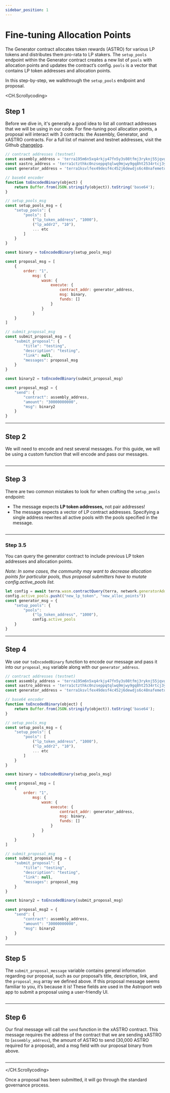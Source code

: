 ```yaml
---
sidebar_position: 1
---
```


# Fine-tuning Allocation Points

The Generator contract allocates token rewards (ASTRO) for various LP tokens and distributes them pro-rata to LP stakers. The `setup_pools` endpoint within the Generator contract creates a new list of `pools` with allocation points and updates the contract’s config. `pools` is a vector that contains LP token addresses and allocation points.

In this step-by-step, we walkthrough the `setup_pools` endpoint and proposal. 

<CH.Scrollycoding>

## Step 1 

Before we dive in, it's generally a good idea to list all contract addresses that we will be using in our code. For fine-tuning pool allocation points, a proposal will interact with 3 contracts: the Assembly, Generator, and xASTRO contracts. For a full list of mainnet and testnet addresses, visit the Github [changelog](https://github.com/astroport-fi/astroport-changelog).

```js index.js focus=1:4
// contract addresses (testnet)
const assembly_address = 'terra195m6n5xq4rkjy47fn5y3s08tfmj3ryknj55jqvgq2y55zul9myzsgy06hk';
const xastro_address = 'terra1ctzthkc0nzseppqtqlwq9mjwy9gq8ht2534rtcj3yplerm06snmqfc5ucr';
const generator_address = 'terra1ksvlfex49desf4c452j6dewdjs6c48nafemetuwjyj6yexd7x3wqvwa7j9';

// base64 encoder
function toEncodedBinary(object) {
    return Buffer.from(JSON.stringify(object)).toString('base64');
}

// setup_pools_msg
const setup_pools_msg = {
    "setup_pools": {
        "pools": [
            ("lp_token_address", "1000"),
            ("lp_addr2", "10"),
            ... etc
        ]
    }
}

const binary = toEncodedBinary(setup_pools_msg)

const proposal_msg = [
    {
        order: "1",
            msg: {
                wasm: {
                    execute: {
                        contract_addr: generator_address,
                        msg: binary,
                        funds: []
                    }
                }
            }
    }
]

// submit_proposal_msg
const submit_proposal_msg = {
    "submit_proposal": {
        "title": "testing",
        "description": "testing",
        "link": null,
        "messages": proposal_msg
    }
}

const binary2 = toEncodedBinary(submit_proposal_msg)

const proposal_msg2 = {
    "send": {
        "contract": assembly_address,
        "amount": "30000000000",
        "msg": binary2
    }
}
```
---

## Step 2 

We will need to encode and nest several messages. For this guide, we will be using a custom function that will encode and pass our messages.

```js index.js focus=6:9

```

---

## Step 3 

There are two common mistakes to look for when crafting the `setup_pools` endpoint:

- The message expects **LP token addresses,** not pair addresses!
- The message expects a vector of LP contract addresses. Specifying a single address rewrites all active pools with the pools specified in the message. 

```js index.js focus=11:20

```

---

### Step 3.5

You can query the generator contract to include previous LP token addresses and allocation points.

*Note: In some cases, the community may want to decrease allocation points for particular pools, thus proposal submitters have to mutate config.active_pools list.*

```js index.js 
let config = await terra.wasm.contractQuery(terra, network.generatorAddress, {config: {}})
config.active_pools.push(("new_lp_token", "new_alloc_points"))
const generator_msg = {
    "setup_pools": {
        "pools":
            ("lp_token_address", "1000"),
            config.active_pools
    }
}
```
---

## Step 4

We use our `toEncodedBinary` function to encode our message and pass it into our `proposal_msg` variable along with our `generator_address`.

```js index.js focus=22:37
// contract addresses (testnet)
const assembly_address = 'terra195m6n5xq4rkjy47fn5y3s08tfmj3ryknj55jqvgq2y55zul9myzsgy06hk';
const xastro_address = 'terra1ctzthkc0nzseppqtqlwq9mjwy9gq8ht2534rtcj3yplerm06snmqfc5ucr';
const generator_address = 'terra1ksvlfex49desf4c452j6dewdjs6c48nafemetuwjyj6yexd7x3wqvwa7j9';

// base64 encoder
function toEncodedBinary(object) {
    return Buffer.from(JSON.stringify(object)).toString('base64');
}

// setup_pools_msg
const setup_pools_msg = {
    "setup_pools": {
        "pools": [
            ("lp_token_address", "1000"),
            ("lp_addr2", "10"),
            ... etc
        ]
    }
}

const binary = toEncodedBinary(setup_pools_msg)

const proposal_msg = [
    {
        order: "1",
            msg: {
                wasm: {
                    execute: {
                        contract_addr: generator_address,
                        msg: binary,
                        funds: []
                    }
                }
            }
    }
]

// submit_proposal_msg
const submit_proposal_msg = {
    "submit_proposal": {
        "title": "testing",
        "description": "testing",
        "link": null,
        "messages": proposal_msg
    }
}

const binary2 = toEncodedBinary(submit_proposal_msg)

const proposal_msg2 = {
    "send": {
        "contract": assembly_address,
        "amount": "30000000000",
        "msg": binary2
    }
}
```

---

## Step 5

The `submit_proposal_message` variable contains general information regarding our proposal, such as our proposal’s title, description, link, and the `proposal_msg` array we defined above. If this proposal message seems familiar to you, it’s because it is! These fields are used in the Astroport web app to submit a proposal using a user-friendly UI.

```js index.js focus=39:47

```

---

## Step 6

Our final message will call the `send` function in the xASTRO contract. This message requires the address of the contract that we are sending xASTRO to (`assembly_address`), the amount of ASTRO to send (30,000 ASTRO required for a proposal), and a msg field with our proposal binary from above.

```js index.js focus=49:57

```

---

</CH.Scrollycoding>

Once a proposal has been submitted, it will go through the standard governance process. 


